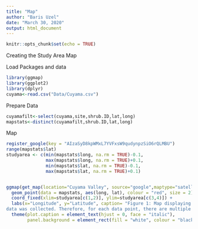 ```yaml
---
title: "Map"
author: "Baris Uzel"
date: "March 30, 2020"
output: html_document
---
```


```r
knitr::opts_chunk$set(echo = TRUE)
```

Creating the Study Area Map

Load Packages and data
```r
library(ggmap)
library(ggplot2)
library(dplyr)
cuyama<-read.csv("Data/Cuyama.csv")
```
Prepare Data
```r
cuyamafilt<-select(cuyama,site,shrub.ID,lat,long)
mapstats<-distinct(cuyamafilt,shrub.ID,lat,long)
```


Map
```r
register_google(key = "AIzaSyD8kpWMxL7YVFxsW9qudynpzSiO6rQLMBU")
range(mapstats$lat)
studyarea <- c(min(mapstats$long, na.rm = TRUE)-0.1,
               max(mapstats$long, na.rm = TRUE)+0.1,
               min(mapstats$lat, na.rm = TRUE)-0.1,
               max(mapstats$lat, na.rm = TRUE)+0.1)


ggmap(get_map(location="Cuyama Valley", source="google",maptype="satellite",zoom=10)) +
  geom_point(data = mapstats, aes(long, lat), colour = "red", size = 2) +
  coord_fixed(xlim=studyarea[c(1,2)], ylim=studyarea[c(3,4)]) +
  labs(x="Longitude", y="Latitude", caption= "Figure 1: Map displaying study area. Each point on the map represents a location where multiple shrub
data was collected. Therefore, for each data point, there are multiple shrub and microsite recordings.") +
  theme(plot.caption = element_text(hjust = 0, face = "italic"),
        panel.background = element_rect(fill = "white", colour = "black", size = I(0.5), linetype = "solid"))


```

